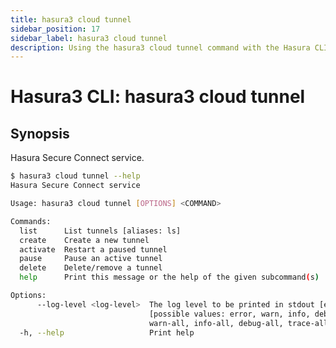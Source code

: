 ```yaml
---
title: hasura3 cloud tunnel
sidebar_position: 17
sidebar_label: hasura3 cloud tunnel
description: Using the hasura3 cloud tunnel command with the Hasura CLI
---
```


# Hasura3 CLI: hasura3 cloud tunnel 

## Synopsis
Hasura Secure Connect service.

```bash
$ hasura3 cloud tunnel --help
Hasura Secure Connect service

Usage: hasura3 cloud tunnel [OPTIONS] <COMMAND>

Commands:
  list      List tunnels [aliases: ls]
  create    Create a new tunnel
  activate  Restart a paused tunnel
  pause     Pause an active tunnel
  delete    Delete/remove a tunnel
  help      Print this message or the help of the given subcommand(s)

Options:
      --log-level <log-level>  The log level to be printed in stdout [env: HASURA_CLI_LOG_LEVEL=]
                               [possible values: error, warn, info, debug, trace, error-all,
                               warn-all, info-all, debug-all, trace-all]
  -h, --help                   Print help
```

